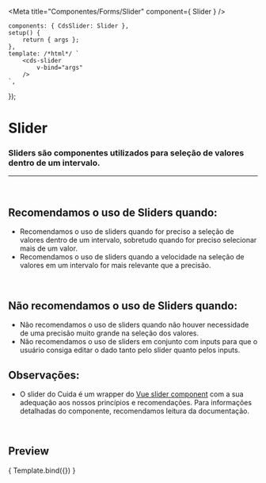
<Meta
	title="Componentes/Forms/Slider"
	component={ Slider }
/>

	components: { CdsSlider: Slider },
	setup() {
		return { args };
	},
	template: /*html*/ `
		<cds-slider
			v-bind="args" 
		/>
	`,
});

# Slider

### Sliders são componentes utilizados para seleção de valores dentro de um intervalo.
---
<br />

## Recomendamos o uso de Sliders quando:
- Recomendamos o uso de sliders quando for preciso a seleção de valores dentro de um intervalo,
sobretudo quando for preciso selecionar mais de um valor.
- Recomendamos o uso de sliders quando a velocidade na seleção de valores em um intervalo for
mais relevante que a precisão.

<br />

## Não recomendamos o uso de Sliders quando:
- Não recomendamos o uso de sliders quando não houver necessidade de uma precisão muito grande na seleção dos valores.
- Não recomendamos o uso de sliders em conjunto com inputs para que o usuário consiga editar
o dado tanto pelo slider quanto pelos inputs.

## Observações:
- O slider do Cuida é um wrapper do <a target="_blank" href="https://nightcatsama.github.io/vue-slider-component/#/">Vue slider component</a>
com a sua adequação aos nossos princípios e recomendações. Para informações detalhadas do componente, recomendamos
leitura da documentação.

<br />

## Preview


<Canvas>
	<Story
		name="Slider"
		args={{
			min: 0,
			max: 100,
			value,
		}}
	>
		{ Template.bind({}) }
	</Story>
</Canvas>

<ArgsTable story="Slider" />